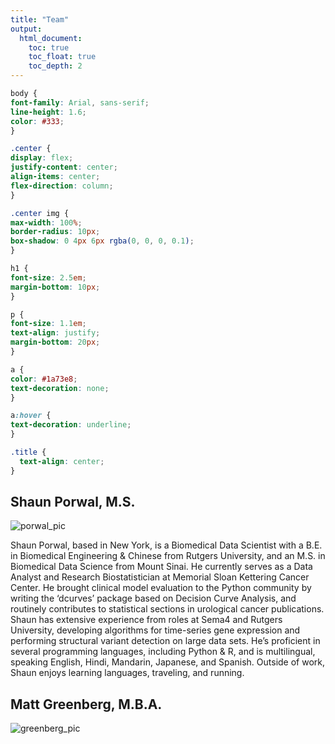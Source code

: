 ```yaml
---
title: "Team"
output: 
  html_document:
    toc: true
    toc_float: true
    toc_depth: 2
---
```


```css
body {
font-family: Arial, sans-serif;
line-height: 1.6;
color: #333;
}

.center {
display: flex;
justify-content: center;
align-items: center;
flex-direction: column;
}

.center img {
max-width: 100%;
border-radius: 10px;
box-shadow: 0 4px 6px rgba(0, 0, 0, 0.1);
}

h1 {
font-size: 2.5em;
margin-bottom: 10px;
}

p {
font-size: 1.1em;
text-align: justify;
margin-bottom: 20px;
}

a {
color: #1a73e8;
text-decoration: none;
}

a:hover {
text-decoration: underline;
}

.title {
  text-align: center;
}

```

<div class="center">
  <h2>Shaun Porwal, M.S.</h2>
  <img src="pics/team_pics/porwal_pic.png" alt="porwal_pic">
  <!-- <h3>Founder</h3> -->
</div>

Shaun Porwal, based in New York, is a Biomedical Data Scientist with a B.E. in Biomedical Engineering & Chinese from Rutgers University, and an M.S. in Biomedical Data Science from Mount Sinai. He currently serves as a Data Analyst and Research Biostatistician at Memorial Sloan Kettering Cancer Center. He brought clinical model evaluation to the Python community by writing the 'dcurves' package based on Decision Curve Analysis, and routinely contributes to statistical sections in urological cancer publications. Shaun has extensive experience from roles at Sema4 and Rutgers University, developing algorithms for time-series gene expression and performing structural variant detection on large data sets. He's proficient in several programming languages, including Python & R, and is multilingual, speaking English, Hindi, Mandarin, Japanese, and Spanish. Outside of work, Shaun enjoys learning languages, traveling, and running.

<div class="center">
  <h2>Matt Greenberg, M.B.A.</h2>
  <img src="pics/team_pics/greenberg_pic.png" alt="greenberg_pic">
  <!-- <h3>Founder</h3> -->
</div>






